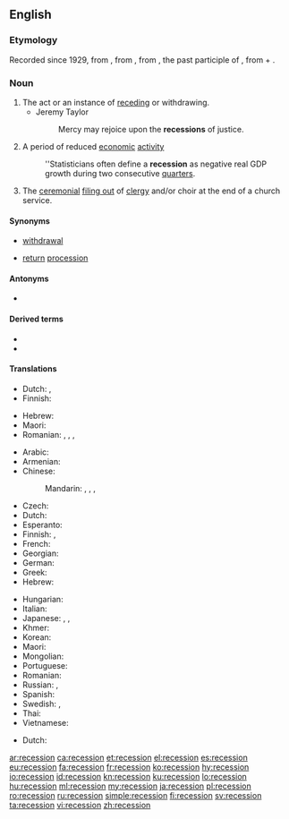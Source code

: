{{also|récession}}
==English==
{{wikipedia}}

===Etymology===
Recorded since 1929, from {{affix|en|recess|-ion}}, from {{etyl|la|en}} {{m|la|recessus||a going back, retreat}}, from {{m|la|recessum}}, the past participle of {{m|la|recedere||to recede}}, from {{m|la|re-||back}} + {{m|la|cedere||to go}}.

===Noun===
{{en-noun}}

# The act or an instance of [[receding]] or withdrawing.
#* Jeremy Taylor
#*: Mercy may rejoice upon the '''recessions''' of justice.
# A period of reduced [[economic]] [[activity]]
#: ''Statisticians often define a '''recession''' as negative real GDP growth during two consecutive [[quarter]]s.
# The [[ceremonial]] [[file out|filing out]] of [[clergy]] and/or choir at the end of a church service.

====Synonyms====
* {{qualifier|receding}} [[withdrawal]]
* {{qualifier|ceremonial}} [[return]] [[procession]]

====Antonyms====
* {{sense|period of reduced economic activity}} {{l|en|boom}}

====Derived terms====
* {{l|en|recessionary}}
* {{l|en|recessionista}}

====Translations====
{{trans-top|act or an instance of receding}}
* Dutch: {{t|nl|terugtrekking}}, {{t+|nl|terugtocht}}
* Finnish: {{t|fi|taantuminen}}
{{trans-mid}}
* Hebrew: {{t|he|נסיגה|f|tr=nesigá}}
* Maori: {{t|mi|paheketanga}}
* Romanian: {{t+|ro|retragere|f}}, {{t+|ro|recesiune}}, {{t+|ro|recesie|f}}, {{t+|ro|îndepărtare}}
{{trans-bottom}}

{{trans-top|a period of reduced economic activity}}
* Arabic: {{t|ar|تَرَاجُع}}
* Armenian: {{t-needed|hy}}
* Chinese:
*: Mandarin: {{t+|cmn|衰退|tr=shuāituì|sc=Hani}}, {{t+|cmn|退去|tr=tuìqù|sc=Hani}}, {{t+|cmn|蕭條}}, {{t+|cmn|萧条|tr=xiāotiáo}}
* Czech: {{t|cs|recese|f}}
* Dutch: {{t+|nl|recessie}}
* Esperanto: {{t-needed|eo}}
* Finnish: {{t+|fi|taantuma}}, {{t|fi|laskusuhdanne}}
* French: {{t+|fr|récession|f}}
* Georgian: {{t-needed|ka}}
* German: {{t+|de|Rezession|f}}
* Greek: {{t+|el|ύφεση|f}}
* Hebrew: {{t|he|מיתון|m|tr=mitún}}
{{trans-mid}}
* Hungarian: {{t+|hu|recesszió}}
* Italian: {{t+|it|recessione|f}}
* Japanese: {{t+|ja|不況|tr=ふきょう, fukyō}}, {{t|ja|退去|tr=たいきょ, taikyo}}, {{t+|ja|衰退|tr=すいたい, suitai}}
* Khmer: {{t-needed|km}}
* Korean: {{t+|ko|불황|sc=Kore}}
* Maori: {{t|mi|paheketanga ohaoha}}
* Mongolian: {{t-needed|mn}}
* Portuguese: {{t+|pt|recessão|f}}
* Romanian: {{t+|ro|recesiune|f}}
* Russian: {{t+|ru|спад|m}}, {{t+|ru|реце́ссия|f}}
* Spanish: {{t+|es|recesión|f}}
* Swedish: {{t+|sv|recession|c}}, {{t+|sv|lågkonjunktur|c}}
* Thai: {{t-needed|th}}
* Vietnamese: {{t-needed|vi}}
{{trans-bottom}}

{{trans-top|ceremonial filing out of clergy and/or choir at the end of a church service}}
* Dutch: {{t|nl|uittredeprocessie}}
{{trans-mid}}
{{trans-bottom}}

[[ar:recession]]
[[ca:recession]]
[[et:recession]]
[[el:recession]]
[[es:recession]]
[[eu:recession]]
[[fa:recession]]
[[fr:recession]]
[[ko:recession]]
[[hy:recession]]
[[io:recession]]
[[id:recession]]
[[kn:recession]]
[[ku:recession]]
[[lo:recession]]
[[hu:recession]]
[[ml:recession]]
[[my:recession]]
[[ja:recession]]
[[pl:recession]]
[[ro:recession]]
[[ru:recession]]
[[simple:recession]]
[[fi:recession]]
[[sv:recession]]
[[ta:recession]]
[[vi:recession]]
[[zh:recession]]